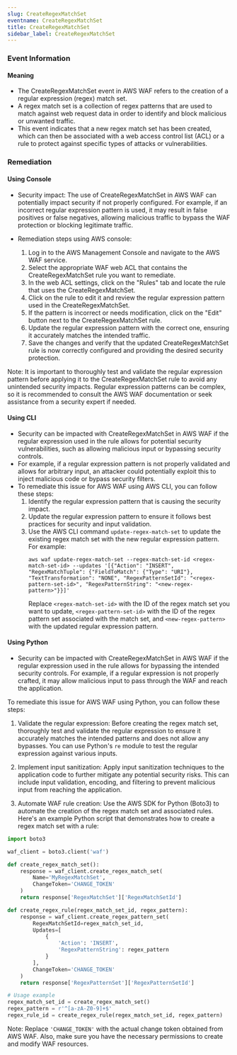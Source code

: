 ```yaml
--- 
slug: CreateRegexMatchSet
eventname: CreateRegexMatchSet
title: CreateRegexMatchSet
sidebar_label: CreateRegexMatchSet
---
```

                       
### Event Information

#### Meaning

- The CreateRegexMatchSet event in AWS WAF refers to the creation of a regular expression (regex) match set. 
- A regex match set is a collection of regex patterns that are used to match against web request data in order to identify and block malicious or unwanted traffic. 
- This event indicates that a new regex match set has been created, which can then be associated with a web access control list (ACL) or a rule to protect against specific types of attacks or vulnerabilities.

### Remediation

#### Using Console

- Security impact: The use of CreateRegexMatchSet in AWS WAF can potentially impact security if not properly configured. For example, if an incorrect regular expression pattern is used, it may result in false positives or false negatives, allowing malicious traffic to bypass the WAF protection or blocking legitimate traffic.

- Remediation steps using AWS console:
  1. Log in to the AWS Management Console and navigate to the AWS WAF service.
  2. Select the appropriate WAF web ACL that contains the CreateRegexMatchSet rule you want to remediate.
  3. In the web ACL settings, click on the "Rules" tab and locate the rule that uses the CreateRegexMatchSet.
  4. Click on the rule to edit it and review the regular expression pattern used in the CreateRegexMatchSet.
  5. If the pattern is incorrect or needs modification, click on the "Edit" button next to the CreateRegexMatchSet rule.
  6. Update the regular expression pattern with the correct one, ensuring it accurately matches the intended traffic.
  7. Save the changes and verify that the updated CreateRegexMatchSet rule is now correctly configured and providing the desired security protection.

Note: It is important to thoroughly test and validate the regular expression pattern before applying it to the CreateRegexMatchSet rule to avoid any unintended security impacts. Regular expression patterns can be complex, so it is recommended to consult the AWS WAF documentation or seek assistance from a security expert if needed.

#### Using CLI

- Security can be impacted with CreateRegexMatchSet in AWS WAF if the regular expression used in the rule allows for potential security vulnerabilities, such as allowing malicious input or bypassing security controls.
- For example, if a regular expression pattern is not properly validated and allows for arbitrary input, an attacker could potentially exploit this to inject malicious code or bypass security filters.
- To remediate this issue for AWS WAF using AWS CLI, you can follow these steps:
  1. Identify the regular expression pattern that is causing the security impact.
  2. Update the regular expression pattern to ensure it follows best practices for security and input validation.
  3. Use the AWS CLI command `update-regex-match-set` to update the existing regex match set with the new regular expression pattern. For example:
     ```
     aws waf update-regex-match-set --regex-match-set-id <regex-match-set-id> --updates '[{"Action": "INSERT", "RegexMatchTuple": {"FieldToMatch": {"Type": "URI"}, "TextTransformation": "NONE", "RegexPatternSetId": "<regex-pattern-set-id>", "RegexPatternString": "<new-regex-pattern>"}}]'
     ```
     Replace `<regex-match-set-id>` with the ID of the regex match set you want to update, `<regex-pattern-set-id>` with the ID of the regex pattern set associated with the match set, and `<new-regex-pattern>` with the updated regular expression pattern.

#### Using Python

- Security can be impacted with CreateRegexMatchSet in AWS WAF if the regular expression used in the rule allows for bypassing the intended security controls. For example, if a regular expression is not properly crafted, it may allow malicious input to pass through the WAF and reach the application.

To remediate this issue for AWS WAF using Python, you can follow these steps:

1. Validate the regular expression: Before creating the regex match set, thoroughly test and validate the regular expression to ensure it accurately matches the intended patterns and does not allow any bypasses. You can use Python's `re` module to test the regular expression against various inputs.

2. Implement input sanitization: Apply input sanitization techniques to the application code to further mitigate any potential security risks. This can include input validation, encoding, and filtering to prevent malicious input from reaching the application.

3. Automate WAF rule creation: Use the AWS SDK for Python (Boto3) to automate the creation of the regex match set and associated rules. Here's an example Python script that demonstrates how to create a regex match set with a rule:

```python
import boto3

waf_client = boto3.client('waf')

def create_regex_match_set():
    response = waf_client.create_regex_match_set(
        Name='MyRegexMatchSet',
        ChangeToken='CHANGE_TOKEN'
    )
    return response['RegexMatchSet']['RegexMatchSetId']

def create_regex_rule(regex_match_set_id, regex_pattern):
    response = waf_client.create_regex_pattern_set(
        RegexMatchSetId=regex_match_set_id,
        Updates=[
            {
                'Action': 'INSERT',
                'RegexPatternString': regex_pattern
            }
        ],
        ChangeToken='CHANGE_TOKEN'
    )
    return response['RegexPatternSet']['RegexPatternSetId']

# Usage example
regex_match_set_id = create_regex_match_set()
regex_pattern = r'^[a-zA-Z0-9]+$'
regex_rule_id = create_regex_rule(regex_match_set_id, regex_pattern)
```

Note: Replace `'CHANGE_TOKEN'` with the actual change token obtained from AWS WAF. Also, make sure you have the necessary permissions to create and modify WAF resources.


 